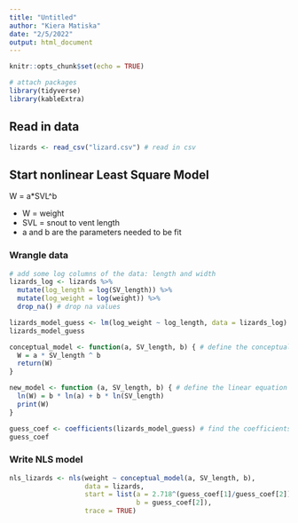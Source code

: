 ```yaml
---
title: "Untitled"
author: "Kiera Matiska"
date: "2/5/2022"
output: html_document
---
```


```r
knitr::opts_chunk$set(echo = TRUE)

# attach packages
library(tidyverse)
library(kableExtra)
```

## Read in data

```r
lizards <- read_csv("lizard.csv") # read in csv
```

## Start nonlinear Least Square Model

W = a*SVL^b

- W = weight
- SVL = snout to vent length
- a and b are the parameters needed to be fit

### Wrangle data

```r
# add some log columns of the data: length and width
lizards_log <- lizards %>% 
  mutate(log_length = log(SV_length)) %>% 
  mutate(log_weight = log(weight)) %>% 
  drop_na() # drop na values

lizards_model_guess <- lm(log_weight ~ log_length, data = lizards_log) # create a guess model using log values
lizards_model_guess

conceptual_model <- function(a, SV_length, b) { # define the conceptual model
  W = a * SV_length ^ b
  return(W)
}

new_model <- function (a, SV_length, b) { # define the linear equation model
  ln(W) = b * ln(a) + b * ln(SV_length)
  print(W)
}

guess_coef <- coefficients(lizards_model_guess) # find the coefficients
guess_coef
```

### Write NLS model

```r
nls_lizards <- nls(weight ~ conceptual_model(a, SV_length, b),
                   data = lizards,
                   start = list(a = 2.718^(guess_coef[1]/guess_coef[2]),
                                b = guess_coef[2]),
                   trace = TRUE)
```

